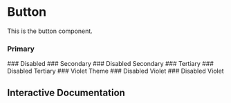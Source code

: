 

<Meta of={Story} />

# Button

This is the button component.

### Primary
<Canvas of={Story.Primary} />
### Disabled
<Canvas of={Story.Disabled} />
### Secondary
<Canvas of={Story.Secondary} />
### Disabled Secondary
<Canvas of={Story.SecondaryDisabled} />
### Tertiary
<Canvas of={Story.Tertiary} />
### Disabled Tertiary
<Canvas of={Story.TertiaryDisabled} />
### Violet Theme
<Canvas of={Story.Violet} />
### Disabled Violet
<Canvas of={Story.VioletSecondary} />
### Disabled Violet
<Canvas of={Story.VioletTertiary} />

## Interactive Documentation
<Primary />
<Controls />
